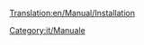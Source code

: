 [[Translation:en/Manual/Installation]]

{{en/Bilingual box| It
| --
| Collection of pages that aid installation of OpenTTD.}}


[[Category:it/Manuale]]